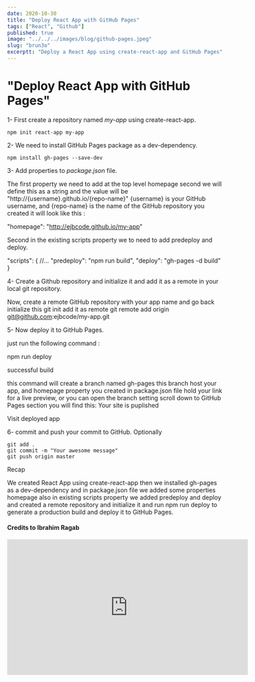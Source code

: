 ```yaml
---
date: 2020-10-30
title: "Deploy React App with GitHub Pages"
tags: ["React", "Github"]
published: true
image: "../../../images/blog/github-pages.jpeg"
slug: "brun3o"
excerptt: "Deploy a React App using create-react-app and GitHub Pages"
---
```


# "Deploy React App with GitHub Pages"

1- First create a repository named _my-app_ using create-react-app.

```
npm init react-app my-app
```

2- We need to install GitHub Pages package as a dev-dependency.

```
npm install gh-pages --save-dev
```

3- Add properties to _package.json_ file.

The first property we need to add at the top level homepage second we will define this as a string and the value will be "http://{username}.github.io/{repo-name}" {username} is your GitHub username, and {repo-name} is the name of the GitHub repository you created it will look like this :

"homepage": "http://ejbcode.github.io/my-app"

Second in the existing scripts property we to need to add predeploy and deploy.

"scripts": {
//...
"predeploy": "npm run build",
"deploy": "gh-pages -d build"
}

4- Create a Github repository and initialize it and add it as a remote in your local git repository.

Now, create a remote GitHub repository with your app name and go back initialize this
git init
add it as remote
git remote add origin git@github.com:ejbcode/my-app.git

5- Now deploy it to GitHub Pages.

just run the following command :

npm run deploy

successful build

this command will create a branch named gh-pages this branch host your app, and homepage property you created in package.json file hold your link for a live preview, or you can open the branch setting scroll down to GitHub Pages section you will find this:
Your site is puplished

Visit deployed app

6- commit and push your commit to GitHub. Optionally

```
git add .
git commit -m "Your awesome message"
git push origin master
```

Recap

We created React App using create-react-app
then we installed gh-pages as a dev-dependency
and in package.json file we added some properties homepage also in existing scripts property we added predeploy and deploy
and created a remote repository and initialize it
and run npm run deploy to generate a production build and deploy it to GitHub Pages.

#### Credits to Ibrahim Ragab

<div class="center">
  <iframe
    width="560"
    height="315"
    src="https://www.youtube.com/embed/BZidYA3dgXA"
    frameborder="0"
    allow="accelerometer; autoplay; clipboard-write; encrypted-media; gyroscope; picture-in-picture"
    allowfullscreen
  ></iframe>
</div>
